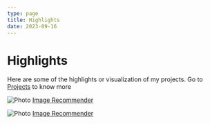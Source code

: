 ```yaml
---
type: page
title: Highlights
date: 2023-09-16
---
```


# Highlights

Here are some of the highlights or visualization of my projects. Go to [Projects](../posts) to know more


<Image
  src="/images/combi.png"
  alt="Photo"
  width={1125}
  height={750}
  priority
  className="next-image"
/>
[Image Recommender](https://github.com/adhamarif/ImageRecommender)

<Image
  src="/images/image-tsne.jpg"
  alt="Photo"
  width={1125}
  height={750}
  priority
  className="next-image"
/>
[Image Recommender ](https://github.com/adhamarif/ImageRecommender)
